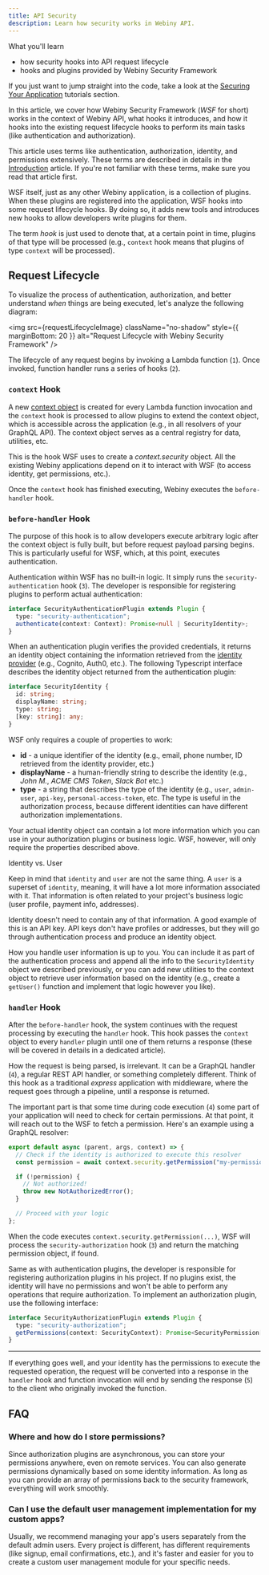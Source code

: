 ```yaml
---
title: API Security
description: Learn how security works in Webiny API.
---
```



<Alert type="success">

What you'll learn

- how security hooks into API request lifecycle
- hooks and plugins provided by Webiny Security Framework

</Alert>

<Alert type="info">

If you just want to jump straight into the code, take a look at the [Securing Your Application](/docs/tutorials/extend-admin-area/security/introduction) tutorials section.

</Alert>

In this article, we cover how Webiny Security Framework (_WSF_ for short) works in the context of Webiny API, what hooks it introduces, and how it hooks into the existing request lifecycle hooks to perform its main tasks (like authentication and authorization).

<Alert type="info">

This article uses terms like authentication, authorization, identity, and permissions extensively. These terms are described in details in the [Introduction](/docs/key-topics/security-framework/introduction) article. If you're not familiar with these terms, make sure you read that article first.

</Alert>


WSF itself, just as any other Webiny application, is a collection of plugins. When these plugins are registered into the application, WSF hooks into some request lifecycle hooks. By doing so, it adds new tools and introduces new hooks to allow developers write plugins for them.

The term _hook_ is just used to denote that, at a certain point in time, plugins of that type will be processed (e.g., `context` hook means that plugins of type `context` will be processed).

## Request Lifecycle

To visualize the process of authentication, authorization, and better understand _when_ things are being executed, let's analyze the following diagram:

<img
  src={requestLifecycleImage}
  className="no-shadow"
  style={{ marginBottom: 20 }}
  alt="Request Lifecycle with Webiny Security Framework"
/>

The lifecycle of any request begins by invoking a Lambda function (`1`). Once invoked, function handler runs a series of hooks (`2`).

### `context` Hook

A new [context object](https://github.com/webiny/webiny-js/blob/next/packages/handler/src/createHandler.ts#L13-L19) is created for every Lambda function invocation and the `context` hook is processed to allow plugins to extend the context object, which is accessible across the application (e.g., in all resolvers of your GraphQL API). The context object serves as a central registry for data, utilities, etc.

This is the hook WSF uses to create a _context.security_ object. All the existing Webiny applications depend on it to interact with WSF (to access identity, get permissions, etc.).

Once the `context` hook has finished executing, Webiny executes the `before-handler` hook.

### `before-handler` Hook

The purpose of this hook is to allow developers execute arbitrary logic after the context object is fully built, but before request payload parsing begins. This is particularly useful for WSF, which, at this point, executes authentication.

Authentication within WSF has no built-in logic. It simply runs the `security-authentication` hook (`3`). The developer is responsible for registering plugins to perform actual authentication:

```ts Authentication plugin interface
interface SecurityAuthenticationPlugin extends Plugin {
  type: "security-authentication";
  authenticate(context: Context): Promise<null | SecurityIdentity>;
}
```

When an authentication plugin verifies the provided credentials, it returns an identity object containing the information retrieved from the [identity provider](https://en.wikipedia.org/wiki/Identity_provider) (e.g., Cognito, Auth0, etc.). The following Typescript interface describes the identity object returned from the authentication plugin:

```ts Identity object interface
interface SecurityIdentity {
  id: string;
  displayName: string;
  type: string;
  [key: string]: any;
}
```

WSF only requires a couple of properties to work:

- **id** - a unique identifier of the identity (e.g., email, phone number, ID retrieved from the identity provider, etc.)
- **displayName** - a human-friendly string to describe the identity (e.g., _John M._, _ACME CMS Token_, _Slack Bot_ etc.)
- **type** - a string that describes the type of the identity (e.g., `user`, `admin-user`, `api-key`, `personal-access-token`, etc. The type is useful in the authorization process, because different identities can have different authorization implementations.

Your actual identity object can contain a lot more information which you can use in your authorization plugins or business logic. WSF, however, will only require the properties described above.

<Alert type="info">

Identity vs. User

Keep in mind that `identity` and `user` are not the same thing. A `user` is a superset of `identity`, meaning, it will have a lot more information associated with it. That information is often related to your project's business logic (user profile, payment info, addresses).

Identity doesn't need to contain any of that information. A good example of this is an API key. API keys don't have profiles or addresses, but they will go through authentication process and produce an identity object.

How you handle user information is up to you. You can include it as part of the authentication process and append all the info to the `SecurityIdentity` object we described previously, or you can add new utilities to the context object to retrieve user information based on the identity (e.g., create a `getUser()` function and implement that logic however you like).

</Alert>

### `handler` Hook

After the `before-handler` hook, the system continues with the request processing by executing the `handler` hook. This hook passes the `context` object to every `handler` plugin until one of them returns a response (these will be covered in details in a dedicated article).

How the request is being parsed, is irrelevant. It can be a GraphQL handler (`4`), a regular REST API handler, or something completely different. Think of this hook as a traditional _express_ application with middleware, where the request goes through a pipeline, until a response is returned.

The important part is that some time during code execution (`4`) some part of your application will need to check for certain permissions. At that point, it will reach out to the WSF to fetch a permission. Here's an example using a GraphQL resolver:


```ts The simplest authorization check using WSF
export default async (parent, args, context) => {
  // Check if the identity is authorized to execute this resolver
  const permission = await context.security.getPermission("my-permission");

  if (!permission) {
    // Not authorized!
    throw new NotAuthorizedError();
  }

  // Proceed with your logic
};
```

When the code executes `context.security.getPermission(...)`, WSF will process the `security-authorization` hook (`3`) and return the matching permission object, if found.

Same as with authentication plugins, the developer is responsible for registering authorization plugins in his project. If no plugins exist, the identity will have no permissions and won't be able to perform any operations that require authorization. To implement an authorization plugin, use the following interface:

```ts Authorization plugin interface
interface SecurityAuthorizationPlugin extends Plugin {
  type: "security-authorization";
  getPermissions(context: SecurityContext): Promise<SecurityPermission[]>;
}
```

---

If everything goes well, and your identity has the permissions to execute the requested operation, the request will be converted into a response in the `handler` hook and function invocation will end by sending the response (`5`) to the client who originally invoked the function.

## FAQ

### Where and how do I store permissions?

Since authorization plugins are asynchronous, you can store your permissions anywhere, even on remote services. You can also generate permissions dynamically based on some identity information. As long as you can provide an array of permissions back to the security framework, everything will work smoothly.

### Can I use the default user management implementation for my custom apps?

Usually, we recommend managing your app's users separately from the default admin users. Every project is different, has different requirements (like signup, email confirmations, etc.), and it's faster and easier for you to create a custom user management module for your specific needs.
